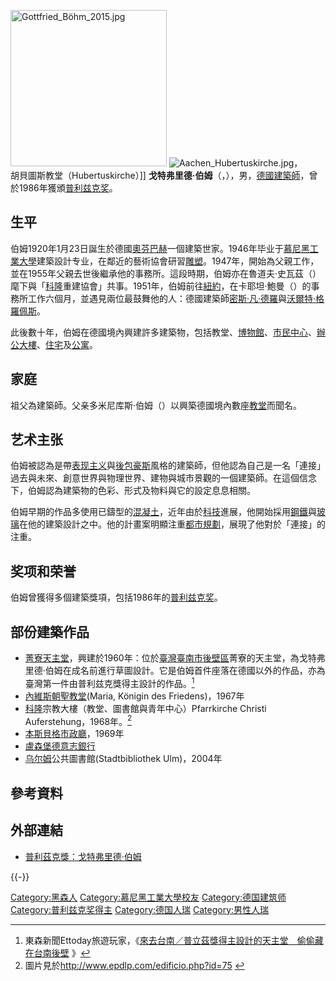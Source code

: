 {{noteTA
|G1=PP
|1=zh-cn:波姆; zh-tw:伯姆; zh-hk:般姆;
|2=zh:沃爾特·格羅佩斯; zh-cn:瓦尔特·格罗皮乌斯; zh-tw:華特·葛羅培斯; zh-hk:華特·葛羅佩斯;
|3=zh-hans:包豪斯; zh-hant:包浩斯;
}}
[[File:Gottfried_Böhm_2015.jpg|250px]]
[[File:Aachen_Hubertuskirche.jpg|thumb]]，<br>胡貝圖斯教堂（Hubertuskirche）]]
'''戈特弗里德·伯姆'''（{{lang-de|Gottfried Böhm}}，{{bd|1920年|1月23日|2021年|6月9日|catIdx=Bohm}}），男，[[德國|德國]][[建築師|建築師]]，曾於1986年獲頒[[普利兹克奖|普利兹克奖]]。

== 生平 ==
伯姆1920年1月23日誕生於德國[[美因河畔奥芬巴赫|奧芬巴赫]]一個建築世家。1946年毕业于[[慕尼黑工业大学|慕尼黑工業大學]]建築設計专业，在鄰近的藝術協會研習[[雕塑|雕塑]]。1947年，開始為父親工作，並在1955年父親去世後繼承他的事務所。這段時期，伯姆亦在魯道夫·史瓦茲（{{lang|de|Rudolph Schwarz}}）麾下與「[[科隆|科隆]]重建協會」共事。1951年，伯姆前往[[紐約|紐約]]，在卡耶坦·鮑曼（{{lang|de|Cajetan Baumann}}）的事務所工作六個月，並遇見兩位最鼓舞他的人：德國建築師[[密斯·凡·德羅|密斯·凡·德羅]]與[[沃爾特·格羅佩斯|沃爾特·格羅佩斯]]。

此後數十年，伯姆在德國境內興建許多建築物，包括教堂、[[博物館|博物館]]、[[市民中心|市民中心]]、[[辦公大樓|辦公大樓]]、[[住宅|住宅]]及[[公寓|公寓]]。

== 家庭 ==
祖父為建築師。父亲多米尼库斯·伯姆（{{lang|de|Dominikus Böhm}}）以興築德國境內數座[[教堂|教堂]]而聞名。

== 艺术主张 ==
伯姆被認為是帶[[表现主义|表现主义]]與[[包豪斯|後包豪斯]]風格的建築師，但他認為自己是一名「連接」過去與未來、創意世界與物理世界、建物與城市景觀的一個建築師。在這個信念下，伯姆認為建築物的色彩、形式及物料與它的設定息息相關。

伯姆早期的作品多使用已鑄型的[[混凝土|混凝土]]，近年由於[[科技|科技]]進展，他開始採用[[钢|鋼鐵]]與[[玻璃|玻璃]]在他的建築設計之中。他的計畫案明顯注重[[城市规划|都市規劃]]，展現了他對於「連接」的注重。

== 奖项和荣誉 ==
伯姆曾獲得多個建築獎項，包括1986年的[[普利兹克奖|普利兹克奖]]。

== 部份建築作品 ==
*[[菁寮天主堂|菁寮天主堂]]，興建於1960年：位於[[台灣|臺灣]][[臺南市|臺南市]][[後壁區|後壁區]]菁寮的天主堂，為戈特弗里德·伯姆在成名前進行草圖設計。它是伯姆首件座落在德國以外的作品，亦為臺灣第一件由普利兹克獎得主設計的作品。<ref>東森新聞Ettoday旅遊玩家，《[http://www.ettoday.com/2004/09/14/11059-1685794.htm 來去台南／普立茲獎得主設計的天主堂　偷偷藏在台南後壁] {{Wayback|url=http://www.ettoday.com/2004/09/14/11059-1685794.htm |date=20081007060039 }}》</ref>
*[[內維斯朝聖教堂|內維斯朝聖教堂]](Maria, Königin des Friedens)，1967年
*[[科隆|科隆]]宗教大樓（教堂、圖書館與青年中心）Pfarrkirche Christi Auferstehung，1968年。<ref>圖片見於[http://www.epdlp.com/edificio.php?id=75 http://www.epdlp.com/edificio.php?id=75] {{Wayback|url=http://www.epdlp.com/edificio.php?id=75 |date=20190913151455 }}</ref>
*[[本斯貝格市政廳|本斯貝格市政廳]]，1969年
*[[盧森堡|盧森堡]][[德意志銀行|德意志銀行]]
*[[乌尔姆|乌尔姆]]公共圖書館(Stadtbibliothek Ulm)，2004年

== 參考資料 ==
{{reflist}}

== 外部連結 ==
{{commonscat|Gottfried Böhm}}
*[https://web.archive.org/web/20060910224144/http://www.pritzkerprize.com/boehm.htm 普利茲克獎：戈特弗里德·伯姆]

{{-}}
{{Pritzker Prize laureates}}

{{Authority control}}
{{DEFAULTSORT:Böhm, Gottfried}}
[[Category:黑森人|Category:黑森人]]
[[Category:慕尼黑工業大學校友|Category:慕尼黑工業大學校友]]
[[Category:德国建筑师|Category:德国建筑师]]
[[Category:普利兹克奖得主|Category:普利兹克奖得主]]
[[Category:德国人瑞|Category:德国人瑞]]
[[Category:男性人瑞|Category:男性人瑞]]